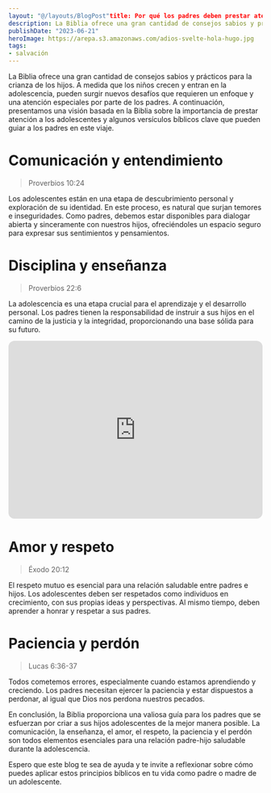 ```yaml
---
layout: "@/layouts/BlogPost"title: Por qué los padres deben prestar atención a los adolescentes - Una perspectiva bíblica.
description: La Biblia ofrece una gran cantidad de consejos sabios y prácticos para la crianza de los hijos. A medida que los niños crecen y entran en la adolescencia, pueden surgir nuevos desafíos que requieren un enfoque y una atención especiales por parte de los padres. A continuación, presentamos una visión basada en la Biblia sobre la importancia de prestar atención a los adolescentes y algunos versículos bíblicos clave que pueden guiar a los padres en este viaje.
publishDate: "2023-06-21"
heroImage: https://arepa.s3.amazonaws.com/adios-svelte-hola-hugo.jpg
tags:
- salvación
---
```


La Biblia ofrece una gran cantidad de consejos sabios y prácticos para la crianza de los hijos. A medida que los niños crecen y entran en la adolescencia, pueden surgir nuevos desafíos que requieren un enfoque y una atención especiales por parte de los padres. A continuación, presentamos una visión basada en la Biblia sobre la importancia de prestar atención a los adolescentes y algunos versículos bíblicos clave que pueden guiar a los padres en este viaje.

# Comunicación y entendimiento

> Proverbios 10:24

Los adolescentes están en una etapa de descubrimiento personal y exploración de su identidad. En este proceso, es natural que surjan temores e inseguridades. Como padres, debemos estar disponibles para dialogar abierta y sinceramente con nuestros hijos, ofreciéndoles un espacio seguro para expresar sus sentimientos y pensamientos.

# Disciplina y enseñanza

> Proverbios 22:6

La adolescencia es una etapa crucial para el aprendizaje y el desarrollo personal. Los padres tienen la responsabilidad de instruir a sus hijos en el camino de la justicia y la integridad, proporcionando una base sólida para su futuro.

<iframe
		style="border-radius:12px"
		src="https://open.spotify.com/embed/episode/1wX40YEjWmeK9ux2tTW9QR?utm_source=generator&theme=0"
		width="100%"
		height="352"
		frameBorder="0"
		allowfullscreen=""
		allow="autoplay; clipboard-write; encrypted-media; fullscreen; picture-in-picture"
		loading="lazy"></iframe>


# Amor y respeto

> Éxodo 20:12 

El respeto mutuo es esencial para una relación saludable entre padres e hijos. Los adolescentes deben ser respetados como individuos en crecimiento, con sus propias ideas y perspectivas. Al mismo tiempo, deben aprender a honrar y respetar a sus padres.

# Paciencia y perdón

> Lucas 6:36-37 

Todos cometemos errores, especialmente cuando estamos aprendiendo y creciendo. Los padres necesitan ejercer la paciencia y estar dispuestos a perdonar, al igual que Dios nos perdona nuestros pecados.

En conclusión, la Biblia proporciona una valiosa guía para los padres que se esfuerzan por criar a sus hijos adolescentes de la mejor manera posible. La comunicación, la enseñanza, el amor, el respeto, la paciencia y el perdón son todos elementos esenciales para una relación padre-hijo saludable durante la adolescencia.

Espero que este blog te sea de ayuda y te invite a reflexionar sobre cómo puedes aplicar estos principios bíblicos en tu vida como padre o madre de un adolescente.